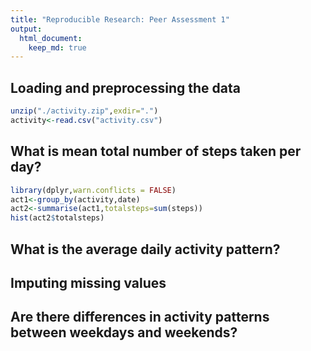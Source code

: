 ```yaml
---
title: "Reproducible Research: Peer Assessment 1"
output: 
  html_document:
    keep_md: true
---
```



## Loading and preprocessing the data
```r
unzip("./activity.zip",exdir=".")
activity<-read.csv("activity.csv")
```



## What is mean total number of steps taken per day?
```r
library(dplyr,warn.conflicts = FALSE)
act1<-group_by(activity,date)
act2<-summarise(act1,totalsteps=sum(steps))
hist(act2$totalsteps)
```



## What is the average daily activity pattern?



## Imputing missing values



## Are there differences in activity patterns between weekdays and weekends?
